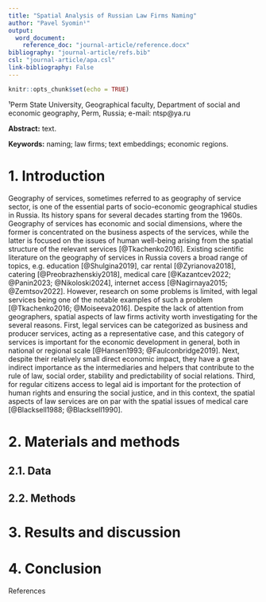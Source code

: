 ```yaml
---
title: "Spatial Analysis of Russian Law Firms Naming"
author: "Pavel Syomin¹"
output:
  word_document:
    reference_doc: "journal-article/reference.docx"
bibliography: "journal-article/refs.bib"
csl: "journal-article/apa.csl"
link-bibliography: False  
---
```


```r
knitr::opts_chunk$set(echo = TRUE)
```

<div custom-style="Affiliation">

¹Perm State University, Geographical faculty, Department of social and economic geography, Perm, Russia; e-mail: ntsp\@ya.ru

</div>

<div custom-style="Abstract">

**Abstract:** text.

</div>

<div custom-style="Keywords">

**Keywords:** naming; law firms; text embeddings; economic regions. 
</div>

# 1. Introduction

Geography of services, sometimes referred to as geography of service sector, is one of the essential parts of socio-economic geographical studies in Russia. Its history spans for several decades starting from the 1960s. Geography of services has economic and social dimensions, where the former is concentrated on the business aspects of the services, while the latter is focused on the issues of human well-being arising from the spatial structure of the relevant services [@Tkachenko2016]. Existing scientific literature on the geography of services in Russia covers a broad range of topics, e.g. education [@Shulgina2019], car rental [@Zyrianova2018], catering [@Preobrazhenskiy2018], medical care [@Kazantcev2022; @Panin2023; @Nikoloski2024], internet access [@Nagirnaya2015; @Zemtsov2022]. However, research on some problems is limited, with legal services being one of the notable examples of such a problem [@Tkachenko2016; @Moiseeva2016]. Despite the lack of attention from geographers, spatial aspects of law firms activity worth investigating for the several reasons. First, legal services can be categorized as business and producer services, acting as a representative case, and this category of services is important for the economic development in general, both in national or regional scale [@Hansen1993; @Faulconbridge2019]. Next, despite their relatively small direct economic impact, they have a great indirect importance as the intermediaries and helpers that contribute to the rule of law, social order, stability and predictability of social relations. Third, for regular citizens access to legal aid is important for the protection of human rights and ensuring the social justice, and in this context, the spatial aspects of law services are on par with the spatial issues of medical care [@Blacksell1988; @Blacksell1990].

# 2. Materials and methods

## 2.1. Data

## 2.2. Methods

# 3. Results and discussion

# 4. Conclusion

<div custom-style="References-title">References</div>

<div id="refs"></div>


